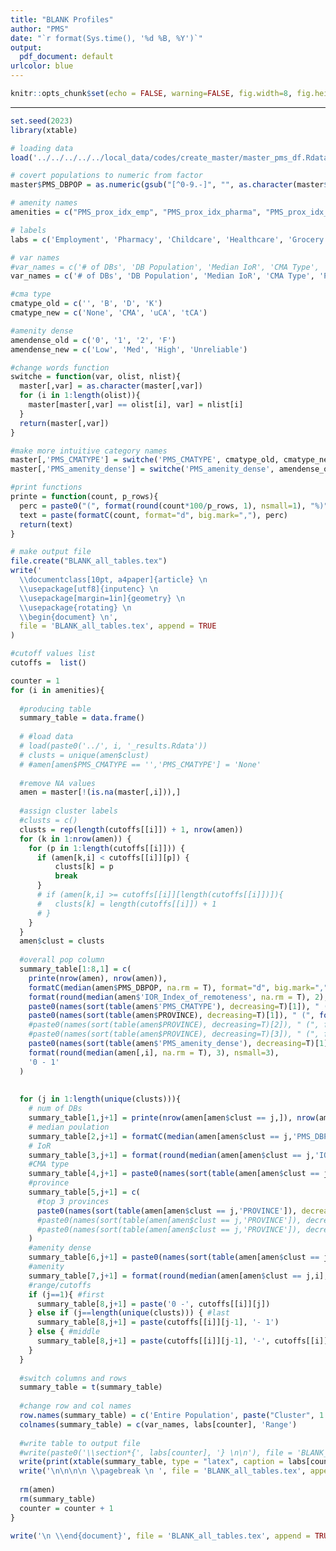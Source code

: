 ```yaml
---
title: "BLANK Profiles"
author: "PMS"
date: "`r format(Sys.time(), '%d %B, %Y')`"
output:
  pdf_document: default
urlcolor: blue
---
```


```r
knitr::opts_chunk$set(echo = FALSE, warning=FALSE, fig.width=8, fig.height=6, fig.align = 'center')
```


* * *



```r
set.seed(2023)
library(xtable)

# loading data
load('../../../../../local_data/codes/create_master/master_pms_df.Rdata')

# covert populations to numeric from factor
master$PMS_DBPOP = as.numeric(gsub("[^0-9.-]", "", as.character(master$PMS_DBPOP)))

# amenity names
amenities = c("PMS_prox_idx_emp", "PMS_prox_idx_pharma", "PMS_prox_idx_childcare", "PMS_prox_idx_health", "PMS_prox_idx_grocery", "PMS_prox_idx_educpri", "PMS_prox_idx_educsec", "PMS_prox_idx_lib", "PMS_prox_idx_parks", "PMS_prox_idx_transit")

# labels
labs = c('Employment', 'Pharmacy', 'Childcare', 'Healthcare', 'Grocery', 'Pri. Educ.', 'Sec. Educ.', 'Library', 'Parks', 'Transit')

# var names
#var_names = c('# of DBs', 'DB Population', 'Median IoR', 'CMA Type', '#1 Province', '#2 Province', '#3 Province', 'Amenity Dense')
var_names = c('# of DBs', 'DB Population', 'Median IoR', 'CMA Type', 'Province', 'Amenity Dense')

#cma type
cmatype_old = c('', 'B', 'D', 'K')
cmatype_new = c('None', 'CMA', 'uCA', 'tCA')

#amenity dense
amendense_old = c('0', '1', '2', 'F')
amendense_new = c('Low', 'Med', 'High', 'Unreliable')

#change words function
switche = function(var, olist, nlist){
  master[,var] = as.character(master[,var])
  for (i in 1:length(olist)){
    master[master[,var] == olist[i], var] = nlist[i]
  }
  return(master[,var])
}

#make more intuitive category names
master[,'PMS_CMATYPE'] = switche('PMS_CMATYPE', cmatype_old, cmatype_new)
master[,'PMS_amenity_dense'] = switche('PMS_amenity_dense', amendense_old, amendense_new)

#print functions
printe = function(count, p_rows){
  perc = paste0("(", format(round(count*100/p_rows, 1), nsmall=1), "%)")
  text = paste(formatC(count, format="d", big.mark=","), perc)
  return(text)
}

# make output file
file.create("BLANK_all_tables.tex")
write('
  \\documentclass[10pt, a4paper]{article} \n
  \\usepackage[utf8]{inputenc} \n
  \\usepackage[margin=1in]{geometry} \n
  \\usepackage{rotating} \n
  \\begin{document} \n',
  file = 'BLANK_all_tables.tex', append = TRUE
)
```



```r
#cutoff values list
cutoffs =  list()

counter = 1
for (i in amenities){
  
  #producing table
  summary_table = data.frame()
  
  # #load data
  # load(paste0('../', i, '_results.Rdata'))
  # clusts = unique(amen$clust)
  # #amen[amen$PMS_CMATYPE == '','PMS_CMATYPE'] = 'None'
  
  #remove NA values
  amen = master[!(is.na(master[,i])),]
  
  #assign cluster labels
  #clusts = c()
  clusts = rep(length(cutoffs[[i]]) + 1, nrow(amen))
  for (k in 1:nrow(amen)) {
    for (p in 1:length(cutoffs[[i]])) {
      if (amen[k,i] < cutoffs[[i]][p]) {  
          clusts[k] = p
          break
      }
      # if (amen[k,i] >= cutoffs[[i]][length(cutoffs[[i]])]){
      #   clusts[k] = length(cutoffs[[i]]) + 1
      # }
    }
  }
  amen$clust = clusts
  
  #overall pop column 
  summary_table[1:8,1] = c(
    printe(nrow(amen), nrow(amen)),
    formatC(median(amen$PMS_DBPOP, na.rm = T), format="d", big.mark=","),
    format(round(median(amen$'IOR_Index_of_remoteness', na.rm = T), 2), nsmall=2),
    paste0(names(sort(table(amen$'PMS_CMATYPE'), decreasing=T)[1]), " (", format(round(unname(sort(table(amen$'PMS_CMATYPE'), decreasing=T)[1])*100/nrow(amen), 1), nsmall=1), "%)"),
    paste0(names(sort(table(amen$PROVINCE), decreasing=T)[1]), " (", format(round(unname(sort(table(amen$PROVINCE), decreasing=T)[1])*100/nrow(amen), 1), nsmall=1), "%)"), 
    #paste0(names(sort(table(amen$PROVINCE), decreasing=T)[2]), " (", format(round(unname(sort(table(amen$PROVINCE), decreasing=T)[1])*100/nrow(amen), 1), nsmall=1), "%)"),
    #paste0(names(sort(table(amen$PROVINCE), decreasing=T)[3]), " (", format(round(unname(sort(table(amen$PROVINCE), decreasing=T)[1])*100/nrow(amen), 1), nsmall=1), "%)"),
    paste0(names(sort(table(amen$'PMS_amenity_dense'), decreasing=T)[1]), " (", format(round(unname(sort(table(amen$'PMS_amenity_dense'), decreasing=T)[1])*100/nrow(amen), 1), nsmall=1), "%)"),
    format(round(median(amen[,i], na.rm = T), 3), nsmall=3),
    '0 - 1' 
  )
  
  
  for (j in 1:length(unique(clusts))){
    # num of DBs
    summary_table[1,j+1] = printe(nrow(amen[amen$clust == j,]), nrow(amen))
    # median poulation
    summary_table[2,j+1] = formatC(median(amen[amen$clust == j,'PMS_DBPOP'], na.rm = T), format="d", big.mark=",")
    # IoR
    summary_table[3,j+1] = format(round(median(amen[amen$clust == j,'IOR_Index_of_remoteness'], na.rm = T), 2), nsmall=2)
    #CMA type
    summary_table[4,j+1] = paste0(names(sort(table(amen[amen$clust == j,'PMS_CMATYPE']), decreasing=T)[1]), " (", format(round(unname(sort(table(amen[amen$clust == j,'PMS_CMATYPE']), decreasing=T)[1])*100/nrow(amen[amen$clust == j,]), 1), nsmall=1), "%)")
    #province
    summary_table[5,j+1] = c(
      #top 3 provinces
      paste0(names(sort(table(amen[amen$clust == j,'PROVINCE']), decreasing=T)[1]), " (", format(round(unname(sort(table(amen[amen$clust == j,'PROVINCE']), decreasing=T)[1])*100/nrow(amen[amen$clust == j,]), 1), nsmall=1), "%)") 
      #paste0(names(sort(table(amen[amen$clust == j,'PROVINCE']), decreasing=T)[2]), " (", format(round(unname(sort(table(amen[amen$clust == j,'PROVINCE']), decreasing=T)[1])*100/nrow(amen[amen$clust == j,]), 1), nsmall=1), "%)"),
      #paste0(names(sort(table(amen[amen$clust == j,'PROVINCE']), decreasing=T)[3]), " (", format(round(unname(sort(table(amen[amen$clust == j,'PROVINCE']), decreasing=T)[1])*100/nrow(amen[amen$clust == j,]), 1), nsmall=1), "%)")
    )
    #amenity dense
    summary_table[6,j+1] = paste0(names(sort(table(amen[amen$clust == j,'PMS_amenity_dense']), decreasing=T)[1]), " (", format(round(unname(sort(table(amen[amen$clust == j,'PMS_amenity_dense']), decreasing=T)[1])*100/nrow(amen[amen$clust == j,]), 1), nsmall=1), "%)")
    #amenity
    summary_table[7,j+1] = format(round(median(amen[amen$clust == j,i], na.rm = T), 3), nsmall=3)
    #range/cutoffs
    if (j==1){ #first
      summary_table[8,j+1] = paste('0 -', cutoffs[[i]][j])
    } else if (j==length(unique(clusts))) { #last
      summary_table[8,j+1] = paste(cutoffs[[i]][j-1], '- 1')
    } else { #middle
      summary_table[8,j+1] = paste(cutoffs[[i]][j-1], '-', cutoffs[[i]][j])
    }
  }
  
  #switch columns and rows
  summary_table = t(summary_table)
  
  #change row and col names
  row.names(summary_table) = c('Entire Population', paste("Cluster", 1:length(unique(amen$clust))))
  colnames(summary_table) = c(var_names, labs[counter], 'Range')
  
  #write table to output file
  #write(paste0('\\section*{', labs[counter], '} \n\n'), file = 'BLANK_all_tables.tex', append = TRUE)
  write(print(xtable(summary_table, type = "latex", caption = labs[counter]), floating = TRUE, floating.environment = "sidewaystable"), file = 'BLANK_all_tables.tex', append = TRUE)
  write('\n\n\n\n \\pagebreak \n ', file = 'BLANK_all_tables.tex', append = TRUE)
  
  rm(amen)
  rm(summary_table)
  counter = counter + 1
}

write('\n \\end{document}', file = 'BLANK_all_tables.tex', append = TRUE)
```







